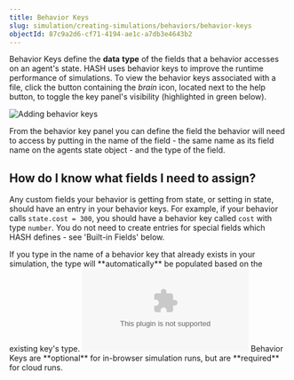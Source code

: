 ```yaml
---
title: Behavior Keys
slug: simulation/creating-simulations/behaviors/behavior-keys
objectId: 87c9a2d6-cf71-4194-ae1c-a7db3e4643b2
---
```


Behavior Keys define the **data** **type** of the fields that a behavior accesses on an agent's state. HASH uses behavior keys to improve the runtime performance of simulations. To view the behavior keys associated with a file, click the button containing the _brain_ icon, located next to the help button, to toggle the key panel's visibility \(highlighted in green below\).

![Adding behavior keys](https://cdn-us1.hash.ai/site/docs/image%20%2866%29.png)

From the behavior key panel you can define the field the behavior will need to access by putting in the name of the field - the same name as its field name on the agents state object - and the type of the field.

## How do I know what fields I need to assign?

Any custom fields your behavior is getting from state, or setting in state, should have an entry in your behavior keys. For example, if your behavior calls `state.cost = 300`, you should have a behavior key called `cost` with type `number`. You do not need to create entries for special fields which HASH defines - see 'Built-in Fields' below.

<Hint style="info">
  If you type in the name of a behavior key that already exists in your
  simulation, the type will **automatically** be populated based on the existing
  key's type.
</Hint>

<Embed type="youtube" url="https://youtu.be/oBrDX6JDCN8" caption="" />

<Hint style="warning">
  Behavior Keys are **optional** for in-browser simulation runs, but are
  **required** for cloud runs.
</Hint>

